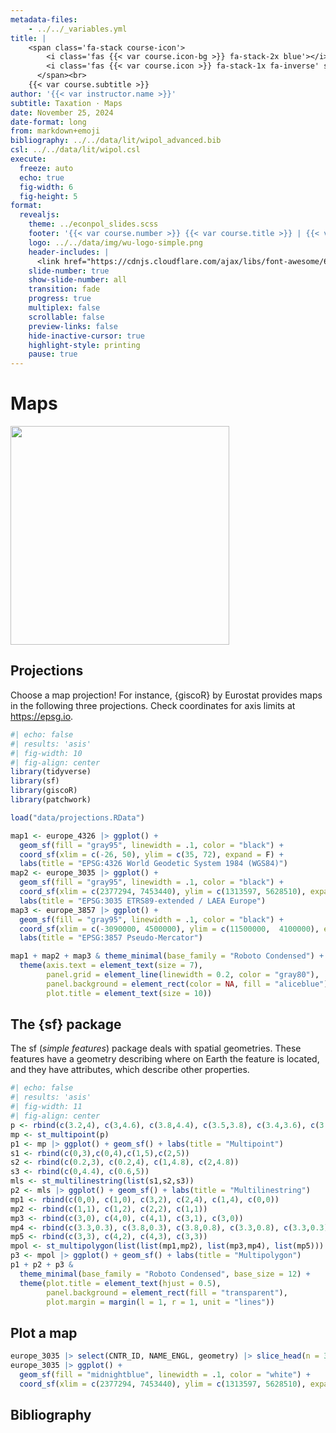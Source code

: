 ```yaml
---
metadata-files: 
    - ../../_variables.yml
title: |
    <span class='fa-stack course-icon'>
        <i class='fas {{< var course.icon-bg >}} fa-stack-2x blue'></i>
        <i class='fas {{< var course.icon >}} fa-stack-1x fa-inverse' style='margin-top:-5pt'></i>
      </span><br>
    {{< var course.subtitle >}}
author: '{{< var instructor.name >}}' 
subtitle: Taxation · Maps
date: November 25, 2024
date-format: long
from: markdown+emoji
bibliography: ../../data/lit/wipol_advanced.bib
csl: ../../data/lit/wipol.csl
execute:
  freeze: auto
  echo: true
  fig-width: 6
  fig-height: 5
format:
  revealjs:
    theme: ../econpol_slides.scss
    footer: '{{< var course.number >}} {{< var course.title >}} | {{< var course.semester >}}'
    logo: ../../data/img/wu-logo-simple.png
    header-includes: |
      <link href="https://cdnjs.cloudflare.com/ajax/libs/font-awesome/6.1.1/css/all.min.css" rel="stylesheet"/>
    slide-number: true
    show-slide-number: all
    transition: fade
    progress: true
    multiplex: false
    scrollable: false
    preview-links: false
    hide-inactive-cursor: true
    highlight-style: printing
    pause: true
---
```



# Maps

![](../../data/img/avatar_cool.png){fig-align="center" height=350}

::: footer
:::

## Projections {.medium}

Choose a [map projection]{.marker-hl}! For instance, [{giscoR}]{.secfont} by Eurostat provides maps in the following three projections. Check coordinates for axis limits at [https://epsg.io](https://epsg.io).

```r
#| echo: false
#| results: 'asis'
#| fig-width: 10
#| fig-align: center
library(tidyverse)
library(sf)
library(giscoR)
library(patchwork)

load("data/projections.RData")

map1 <- europe_4326 |> ggplot() + 
  geom_sf(fill = "gray95", linewidth = .1, color = "black") + 
  coord_sf(xlim = c(-26, 50), ylim = c(35, 72), expand = F) +
  labs(title = "EPSG:4326 World Geodetic System 1984 (WGS84)")
map2 <- europe_3035 |> ggplot() + 
  geom_sf(fill = "gray95", linewidth = .1, color = "black") + 
  coord_sf(xlim = c(2377294, 7453440), ylim = c(1313597, 5628510), expand = F) +
  labs(title = "EPSG:3035 ETRS89-extended / LAEA Europe")
map3 <- europe_3857 |> ggplot() + 
  geom_sf(fill = "gray95", linewidth = .1, color = "black") + 
  coord_sf(xlim = c(-3090000, 4500000), ylim = c(11500000,  4100000), expand = F) +
  labs(title = "EPSG:3857 Pseudo-Mercator")

map1 + map2 + map3 & theme_minimal(base_family = "Roboto Condensed") +
  theme(axis.text = element_text(size = 7),
        panel.grid = element_line(linewidth = 0.2, color = "gray80"),
        panel.background = element_rect(color = NA, fill = "aliceblue"),
        plot.title = element_text(size = 10))
```

## The {sf} package {.medium}

The [sf]{.secfont} (*simple features*) package deals with spatial geometries. These features have a geometry describing where on Earth the feature is located, and they have attributes, which describe other properties.

```r
#| echo: false
#| results: 'asis'
#| fig-width: 11
#| fig-align: center
p <- rbind(c(3.2,4), c(3,4.6), c(3.8,4.4), c(3.5,3.8), c(3.4,3.6), c(3.9,4.5))
mp <- st_multipoint(p)
p1 <- mp |> ggplot() + geom_sf() + labs(title = "Multipoint")
s1 <- rbind(c(0,3),c(0,4),c(1,5),c(2,5))
s2 <- rbind(c(0.2,3), c(0.2,4), c(1,4.8), c(2,4.8))
s3 <- rbind(c(0,4.4), c(0.6,5))
mls <- st_multilinestring(list(s1,s2,s3))
p2 <- mls |> ggplot() + geom_sf() + labs(title = "Multilinestring")
mp1 <- rbind(c(0,0), c(1,0), c(3,2), c(2,4), c(1,4), c(0,0))
mp2 <- rbind(c(1,1), c(1,2), c(2,2), c(1,1))
mp3 <- rbind(c(3,0), c(4,0), c(4,1), c(3,1), c(3,0))
mp4 <- rbind(c(3.3,0.3), c(3.8,0.3), c(3.8,0.8), c(3.3,0.8), c(3.3,0.3))[5:1,]
mp5 <- rbind(c(3,3), c(4,2), c(4,3), c(3,3))
mpol <- st_multipolygon(list(list(mp1,mp2), list(mp3,mp4), list(mp5)))
p3 <- mpol |> ggplot() + geom_sf() + labs(title = "Multipolygon")
p1 + p2 + p3 & 
  theme_minimal(base_family = "Roboto Condensed", base_size = 12) + 
  theme(plot.title = element_text(hjust = 0.5),
        panel.background = element_rect(fill = "transparent"),
        plot.margin = margin(l = 1, r = 1, unit = "lines"))
```

## Plot a map {.smaller}

```r
europe_3035 |> select(CNTR_ID, NAME_ENGL, geometry) |> slice_head(n = 3)
europe_3035 |> ggplot() + 
  geom_sf(fill = "midnightblue", linewidth = .1, color = "white") + 
  coord_sf(xlim = c(2377294, 7453440), ylim = c(1313597, 5628510), expand = F)
```


## Bibliography {.bibstyle}

:::footer
:::